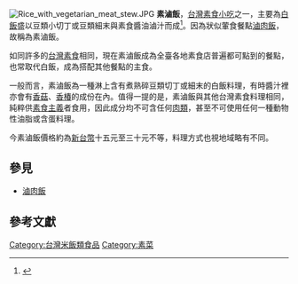 [[File:Rice_with_vegetarian_meat_stew.JPG|right]]
'''素滷飯'''，[[台灣|台灣]][[素食|素食]][[台灣小吃|小吃]]之一，主要為[[白飯|白飯]]盛以豆類小切丁或豆類細末與素食醬油滷汁而成<ref>{{cite web |title=2020十大特色滷肉飯 素椒香肉燥飯首度入榜 |url=https://www.merit-times.com.tw/NewsPage.aspx?unid=600395 |accessdate=2020-10-30}}</ref>。因為狀似葷食餐點[[滷肉飯|滷肉飯]]，故稱為素滷飯。

如同許多的[[台灣素食|台灣素食]]相同，現在素滷飯成為全臺各地素食店普遍都可點到的餐點，也常取代白飯，成為搭配其他餐點的主食。

一般而言，素滷飯為一種淋上含有煮熟碎豆類切丁或細末的白飯料理，有時醬汁裡亦會有[[香菇|香菇]]、[[香椿|香椿]]的成份在內。值得一提的是，素滷飯與其他台灣素食料理相同，純粹供[[素食主義|素食主義]]者食用，因此成分均不可含任何[[肉類|肉類]]，甚至不可使用任何一種動物性油脂或含蛋料理。

今素滷飯價格約為[[新台幣|新台幣]]十五元至三十元不等，料理方式也視地域略有不同。

== 參見 ==
*[[滷肉飯|滷肉飯]]

== 參考文獻 ==
{{reflist}}

{{food-and-drink-stub}}
[[Category:台灣米飯類食品|Category:台灣米飯類食品]]
[[Category:素菜|Category:素菜]]